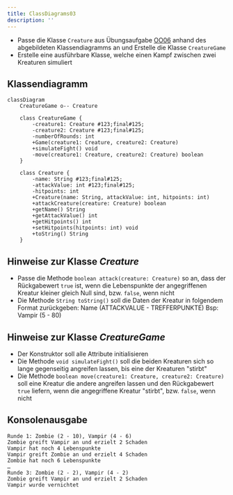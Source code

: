 ```yaml
---
title: ClassDiagrams03
description: ''
---
```



- Passe die Klasse `Creature` aus Übungsaufgabe [OO06](../oo/oo06) anhand des
  abgebildeten Klassendiagramms an und Erstelle die Klasse `CreatureGame`
- Erstelle eine ausführbare Klasse, welche einen Kampf zwischen zwei Kreaturen
  simuliert

## Klassendiagramm

```mermaid
classDiagram
    CreatureGame o-- Creature

    class CreatureGame {
        -creature1: Creature #123;final#125;
        -creature2: Creature #123;final#125;
        -numberOfRounds: int
        +Game(creature1: Creature, creature2: Creature)
        +simulateFight() void
        -move(creature1: Creature, creature2: Creature) boolean
    }

    class Creature {
        -name: String #123;final#125;
        -attackValue: int #123;final#125;
        -hitpoints: int
        +Creature(name: String, attackValue: int, hitpoints: int)
        +attackCreature(creature: Creature) boolean
        +getName() String
        +getAttackValue() int
        +getHitpoints() int
        +setHitpoints(hitpoints: int) void
        +toString() String
    }
```

## Hinweise zur Klasse _Creature_

- Passe die Methode `boolean attack(creature: Creature)` so an, dass der
  Rückgabewert `true` ist, wenn die Lebenspunkte der angegriffenen Kreatur
  kleiner gleich Null sind, bzw. `false`, wenn nicht
- Die Methode `String toString()` soll die Daten der Kreatur in folgendem Format zurückgeben:
  Name (ATTACKVALUE - TREFFERPUNKTE)
  Bsp:
  Vampir (5 - 80)
  

## Hinweise zur Klasse _CreatureGame_

- Der Konstruktor soll alle Attribute initialisieren
- Die Methode `void simulateFight()` soll die beiden Kreaturen sich so lange
  gegenseitig angreifen lassen, bis eine der Kreaturen "stirbt"
- Die Methode `boolean move(creature1: Creature, creature2: Creature)` soll eine
  Kreatur die andere angreifen lassen und den Rückgabewert `true` liefern, wenn
  die angegriffene Kreatur "stirbt", bzw. `false`, wenn nicht

## Konsolenausgabe

```console
Runde 1: Zombie (2 - 10), Vampir (4 - 6)
Zombie greift Vampir an und erzielt 2 Schaden
Vampir hat noch 4 Lebenspunkte
Vampir greift Zombie an und erzielt 4 Schaden
Zombie hat noch 6 Lebenspunkte
…
Runde 3: Zombie (2 - 2), Vampir (4 - 2)
Zombie greift Vampir an und erzielt 2 Schaden
Vampir wurde vernichtet
```

<Exercise pullRequest="38" branchSuffix="class-diagrams/03" />
